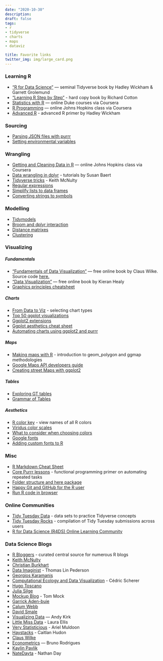 ```yaml
---
date: "2020-10-30"
description: 
draft: false
tags:
- r
- tidyverse
- charts
- maps
- dataviz

title: Favorite links
twitter_img: img/large_card.png
---
```



### Learning R
-  ["R for Data Science"](https://r4ds.had.co.nz/) — seminal Tidyverse book by Hadley Wickham & Garrett Grolemund
-  ["Learning R Step by Step"](https://www.amazon.com/Learning-Step-Step-Function-Analysis/dp/1449357105) - hard copy book by Richard Cotton
-  [Statistics with R](https://www.coursera.org/specializations/statistics) — online Duke courses via Coursera
-  [R Programming](https://www.coursera.org/learn/r-programming) — online Johns Hopkins class via Coursera
-  [Advanced R](https://adv-r.hadley.nz/) - advanced R primer by Hadley Wickham


### Sourcing 
-  [Parsing JSON files with purrr](https://themockup.blog/posts/2020-05-22-parsing-json-in-r-with-jsonlite/)
-  [Setting environmental variables](https://community.rstudio.com/t/how-to-set-a-variable-in-renviron/5029/4)


### Wrangling
-  [Getting and Cleaning Data in R](https://www.coursera.org/learn/data-cleaning) — online Johns Hopkins class via Coursera
-  [Data wrangling in dplyr](https://suzan.rbind.io/categories/tutorial/) - tutorials by Susan Baert
-  [Tidyverse tricks](https://towardsdatascience.com/five-tidyverse-tricks-you-may-not-know-about-c5026d5a19da) - Keith McNulty
-  [Regular expressions](https://cran.r-project.org/web/packages/stringr/vignettes/regular-expressions.html) 
-  [Simplify lists to data frames](https://stackoverflow.com/questions/4227223/convert-a-list-to-a-data-frame)
-  [Converting strings to symbols](https://stackoverflow.com/questions/22309285/how-to-use-a-variable-to-specify-column-name-in-ggplot/53168593#53168593)


### Modelling
-  [Tidymodels](https://www.tidymodels.org/)
-  [Broom and dplyr interaction](https://broom.tidymodels.org/articles/broom_and_dplyr.html)
-  [Distance matrixes](https://www.displayr.com/what-is-a-distance-matrix/)
-  [Clustering](https://www.analyticsvidhya.com/blog/2016/11/an-introduction-to-clustering-and-different-methods-of-clustering/)


### Visualizing
##### Fundamentals
-  ["Fundamentals of Data Visualization"](https://serialmentor.com/dataviz/) — free online
    book by Claus Wilke.  Source code [here.](https://github.com/clauswilke/dataviz)
-  ["Data Visualization"](http://socviz.co/) — free online book by
    Kieran Healy  
-  [Graphics principles cheatsheet](https://graphicsprinciples.github.io/)


##### Charts
-  [From Data to Viz](https://www.data-to-viz.com/) - selecting chart types
-  [Top 50 ggplot visualizations](http://r-statistics.co/Top50-Ggplot2-Visualizations-MasterList-R-Code.html)
-  [Ggplot2 extensions](http://www.ggplot2-exts.org/gallery/)
-  [Ggplot aesthetics cheat sheet](https://tinyurl.com/y3y8wyap)
-  [Automating charts using ggplot2 and purrr](https://aosmith.rbind.io/2018/08/20/automating-exploratory-plots/)


##### Maps
-  [Making maps with R](http://eriqande.github.io/rep-res-web/lectures/making-maps-with-R.html) - introduction to geom_polygon and ggmap methodologies
-  [Google Maps API developers guide](https://developers.google.com/maps/documentation/maps-static/dev-guide#Locations)
-  [Creating street Maps with ggplot2](https://t.co/7Om5iEPMQe?amp=1)


##### Tables
-  [Exploring GT tables](https://towardsdatascience.com/exploring-the-gt-grammar-of-tables-package-in-r-7fff9d0b40cd)
-  [Grammar of Tables](https://themockup.blog/posts/2020-05-16-gt-a-grammer-of-tables/)
    
    
##### Aesthetics
-  [R color key](https://www.datanovia.com/en/blog/awesome-list-of-657-r-color-names/) - view names of all R colors
-  [Viridus color scales](https://cran.r-project.org/web/packages/viridis/vignettes/intro-to-viridis.html)
-  [What to consider when choosing colors](https://blog.datawrapper.de/colors/)
-  [Google fonts](https://fonts.google.com/)
-  [Adding custom fonts to R](http://gradientdescending.com/adding-custom-fonts-to-ggplot-in-r/)


### Misc
-  [R Markdown Cheat Sheet](https://rstudio.com/wp-content/uploads/2016/03/rmarkdown-cheatsheet-2.0.pdf)
-  [Core Purrr lessons](https://jennybc.github.io/purrr-tutorial/) - functional programming primer on automating repeated tasks
-  [Folder structure and here package](http://jenrichmond.rbind.io/post/how-to-use-the-here-package/#:~:text=The%20here%20package%20allows%20you%20to%20set%20the,of%20your%20project%20file%20everytime%20you%20use%20it)
-  [Happy Git and GitHub for the R user](https://happygitwithr.com/)
-  [Run R code in browser](https://rdrr.io/snippets/)


### Online Communities
-  [Tidy Tuesday Data](https://github.com/rfordatascience/tidytuesday/blob/master/README.md) - data sets to practice Tidyverse concepts
-  [Tidy Tuesday Rocks](https://nsgrantham.shinyapps.io/tidytuesdayrocks/) - compilation of Tidy Tuesday submissions across users
-  [R for Data Science (R4DS) Online Learning Community](https://www.rfordatasci.com)


###  Data Science Blogs
-  [R Bloggers](https://www.r-bloggers.com/) - curated central source for numerous R blogs
-  [Keith McNulty](https://drkeithmcnulty.com/)
-  [Christian Burkhart](https://christianburkhart.de)
-  [Data Imaginist](https://www.data-imaginist.com/) - Thomas Lin Pederson
-  [Georgios Karamanis](https://karaman.is/)
-  [Computational Ecology and Data Visualization](https://cedricscherer.netlify.com) - Cédric Scherer
-  [Hugo Toscano](https://toscano84.github.io/)
-  [Julia Silge](https://juliasilge.com/blog/)
-  [Mockup Blog](https://themockup.blog/) - Tom Mock
-  [Garrick Aden-buie](https://www.garrickadenbuie.com/blog/)
-  [Calum Webb](http://calumwebb.uk/)
-  [David Smale](https://davidsmale.netlify.com/)
-  [Visualizing Data](https://www.visualisingdata.com/blog/) — Andy Kirk
-  [Little Miss Data](https://www.littlemissdata.com) - Laura Ellis
-  [Very Statisticious](https://aosmith.rbind.io/) - Ariel Muldoon
-  [Haystacks](https://caitlinhudon.com/blog-links/) - Caitlan Hudon
-  [Claus Wilke](https://clauswilke.com/)
-  [Econometrics](https://www.brodrigues.co/) — Bruno Rodrigues
-  [Kaylin Pavlik](https://www.kaylinpavlik.com/author/walkerkq/)
-  [NateDayta](https://www.natedayta.com/) - Nathan Day
